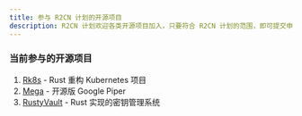 ```yaml
---
title: 参与 R2CN 计划的开源项目
description: R2CN 计划欢迎各类开源项目加入，只要符合 R2CN 计划的范围，即可提交申请。同时 R2CN 计划也会根据需要主动邀请开源项目加入或发起开源项目。
---
```


### 当前参与的开源项目

1. [Rk8s](https://github.com/r2cn-dev/rk8s) - Rust 重构 Kubernetes 项目
2. [Mega](https://github.com/web3infra-foundation/mega) - 开源版 Google Piper
3. [RustyVault](https://github.com/Tongsuo-Project/RustyVault) - Rust 实现的密钥管理系统
